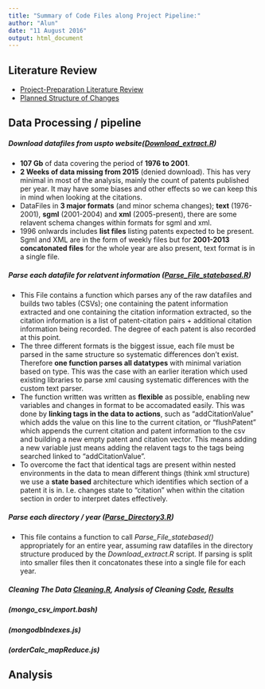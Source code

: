 ```yaml
---
title: "Summary of Code Files along Project Pipeline:"
author: "Alun"
date: "11 August 2016"
output: html_document
---
```


## Literature Review
  - [Project-Preparation Literature Review](https://github.com/alunmeredith/MSC-Project/blob/master/Deliverables/review.pdf)
  - [Planned Structure of Changes](https://github.com/alunmeredith/MSC-Project/blob/master/Dissertation/LiteratureReivewStructure.md)

## Data Processing / pipeline
##### Download datafiles from uspto website([Download_extract.R](https://github.com/alunmeredith/MSC-Project/blob/master/Code/Download_extract.R))
 - **107 Gb** of data covering the period of **1976 to 2001**. 
 - **2 Weeks of data missing from 2015** (denied download). This has very minimal in most of the analysis, mainly the count of patents published per year. It may have some biases and other effects so we can keep this in mind when looking at the citations. 
 - DataFiles in **3 major formats** (and minor schema changes); **text** (1976-2001), **sgml** (2001-2004) and **xml** (2005-present), there are some relavent schema changes within formats for sgml and xml. 
 - 1996 onlwards includes **list files** listing patents expected to be present. Sgml and XML are in the form of weekly files but for **2001-2013 concatonated files** for the whole year are also present, text format is in a single file. 
 
##### Parse each datafile for relatvent information ([Parse_File_statebased.R](https://github.com/alunmeredith/MSC-Project/blob/master/Code/Parse_File_statebased.R))
 - This File contains a function which parses any of the raw datafiles and builds two tables (CSVs); one containing the patent information extracted and one containing the citation information extracted, so the citation information is a list of patent-citation pairs + additional citation information being recorded. The degree of each patent is also recorded at this point.  
 - The three different formats is the biggest issue, each file must be parsed in the same structure so systematic differences don't exist. Therefore **one function parses all datatypes** with minimal variation based on type. This was the case with an earlier iteration which used existing libraries to parse xml causing systematic differences with the custom text parser. 
 - The function written was written as **flexible** as possible, enabling new variables and changes in format to be accomadated easily. This was done by **linking tags in the data to actions**, such as "addCitationValue" which adds the value on this line to the current citation, or "flushPatent" which appends the current citation and patent information to the csv and building a new empty patent and citation vector. This means adding a new variable just means adding the relavent tags to the tags being searched linked to "addCitationValue". 
 - To overcome the fact that identical tags are present within nested environments in the data to mean different things (think xml structure) we use a **state based** architecture which identifies which section of a patent it is in. I.e. changes state to "citation" when within the citation section in order to interpret dates effectively. 

##### Parse each directory / year ([Parse_Directory3.R](https://github.com/alunmeredith/MSC-Project/blob/master/Code/Parse_Directory3.R))
 - This file contains a function to call *Parse_File_statebased()* appropriately for an entire year, assuming raw datafiles in the directory structure produced by the *Download_extract.R* script. If parsing is split into smaller files then it concatonates these into a single file for each year. 
 
##### Cleaning The Data [Cleaning.R](https://github.com/alunmeredith/MSC-Project/blob/master/Code/Cleaning.R), Analysis of Cleaning [Code](https://github.com/alunmeredith/MSC-Project/blob/master/Code/Analysis_Testing_Extraction_and_Cleaning.Rmd), [Results]()
##### (mongo_csv_import.bash)
##### (mongodbIndexes.js)
##### (orderCalc_mapReduce.js)
 
## Analysis